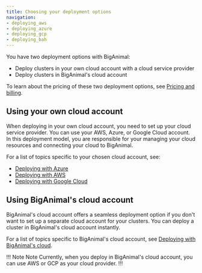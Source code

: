 ```yaml
---
title: Choosing your deployment options
navigation:
- deploying_aws
- deploying_azure
- deploying_gcp
- deploying_bah
---
```


You have two deployment options with BigAnimal: 

- Deploy clusters in your own cloud account with a cloud service provider
- Deploy clusters in BigAnimal's cloud account

To learn about the pricing of these two deployment options, see [Pricing and billing](/biganimal/latest/pricing_and_billing/).

## Using your own cloud account

When deploying in your own cloud account, you need to set up your cloud service provider. You can use your AWS, Azure, or Google Cloud account. In this deployment model, you are responsible for your managing your cloud resources and connecting your cloud to BigAnimal. 

For a list of topics specific to your chosen cloud account, see:

- [Deploying with Azure](deploying_azure)
- [Deploying with AWS](deploying_aws)
- [Deploying with Google Cloud](deploying_gcp)

## Using BigAnimal's cloud account

BigAnimal's cloud account offers a seamless deployment option if you don't want to set up a separate cloud account for your clusters. You can deploy a cluster in BigAnimal's cloud account instantly. 

For a list of topics specific to BigAnimal's cloud account, see [Deploying with BigAnimal's cloud](deploying_bah).

!!! Note Note
Currently, when you deploy in BigAnimal's cloud account, you can use AWS or GCP as your cloud provider.
!!!
